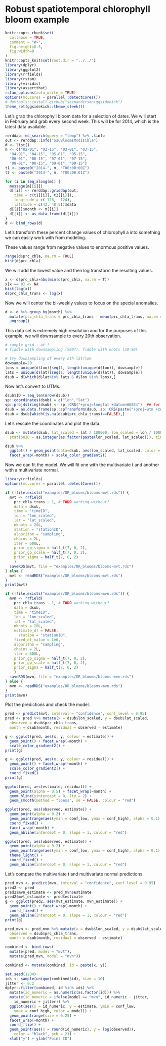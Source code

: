 # Robust spatiotemporal chlorophyll bloom example 

```r
knitr::opts_chunk$set(
  collapse = TRUE,
  comment = "#>",
  fig.height=8.5,
  fig.width=9
)
knitr::opts_knit$set(root.dir = "../../") 
library(dplyr)
library(ggplot2)
library(rrfields)
library(rstan)
library(viridis)
library(assertthat)
rstan_options(auto_write = TRUE)
options(mc.cores = parallel::detectCores())
# devtools::install_github("seananderson/ggsidekick")
theme_set(ggsidekick::theme_sleek())

```

Let's grab the chlorophyll bloom data for a selection of dates. We will start in February and grab every second week. This will be for 2014, which is the latest data available. 

```r
rerddap::ed_search(query = "temp") %>% .$info
out <- rerddap::info("osuBloomsModisChla")
d <- list()
m <- c("02-01", "02-15", "03-01", "03-15",
  "04-01", "04-15", "05-01", "05-15",
  "06-01", "06-15", "07-01", "07-15",
  "08-01", "08-15", "09-01", "09-15")
t1 <- paste0("2014-", m, "T00:00:00Z")
t2 <- paste0("2014-", m, "T00:00:01Z")

for (i in seq_along(m)) {
  message(m[[i]])
  d[[i]] <- rerddap::griddap(out,
    time = c(t1[[i]], t2[[i]]),
    longitude = c(-126, -124),
    latitude = c(42, 48.5))$data
  d[[i]]$month <- m[[i]]
  d[[i]] <- as_data_frame(d[[i]])
}
d <- bind_rows(d)
```

Let's transform these percent change values of chlorophyll a into something we can easily work with from modeling. 

These values range from negative values to enormous positive values. 

```r
range(d$prc_chla, na.rm = TRUE)
hist(d$prc_chla)
```

We will add the lowest value and then log transform the resulting values. 

```r
x <- d$prc_chla+abs(min(d$prc_chla, na.rm = T))
x[x == 0] <- NA
hist(log(x))
d$prc_chla_trans <- log(x)
```

Now we will center the bi-weekly values to focus on the special anomalies. 

```r
d <- d %>% group_by(month) %>%
  mutate(prc_chla_trans = prc_chla_trans - mean(prc_chla_trans, na.rm = TRUE)) %>%
  ungroup()
```

This data set is extremely high resolution and for the purposes of this example, we will downsample to every 20th observation. 

```r
# sample grid - at ?
# fiddle with downsampling (500?), fiddle with knots (30-50)

# try downsampling of every nth lat/lon
dowsample=20
lons = unique(d$lon)[seq(1, length(unique(d$lon)), dowsample)]
lats = unique(d$lat)[seq(1, length(unique(d$lat)), dowsample)]
dsub = d[which(d$lat%in% lats & d$lon %in% lons),]
```

Now let's convert to UTMs.

```r
dsub$ID = seq_len(nrow(dsub))
sp::coordinates(dsub) = c("lon","lat")
sp::proj4string(dsub) <- sp::CRS("+proj=longlat +datum=WGS84")  ## for example
dsub = as.data.frame(sp::spTransform(dsub, sp::CRS(paste("+proj=utm +zone=10"," ellps=WGS84",sep=''))))
dsub = dsub[which(is.na(dsub$prc_chla_trans)==FALSE),]
```

Let's rescale the coordinates and plot the data. 

```r
dsub <- mutate(dsub, lat_scaled = lat / 100000, lon_scaled = lon / 100000,
  stationID = as.integer(as.factor(paste(lon_scaled, lat_scaled))), timeID = as.integer(as.factor(month)))

dsub %>%
  ggplot() + geom_point(data=dsub, aes(lon_scaled, lat_scaled, color = prc_chla_trans)) +
  facet_wrap(~month) + scale_color_gradient2()
```

Now we can fit the model. We will fit one with the multivariate t and another with a multivariate normal. 

```r
library(rrfields)
options(mc.cores = parallel::detectCores())

if (!file.exists("examples/OR_blooms/blooms-mvt.rds")) {
  mvt <- rrfield(
    prc_chla_trans ~ 1, # TODO working without?
    data = dsub,
    time = "timeID",
    lon = "lon_scaled",
    lat = "lat_scaled",
    nknots = 20L,
    station = "stationID",
    algorithm = "sampling",
    chains = 2L,
    iter = 600L,
    prior_gp_sigma = half_t(7, 0, 2),
    prior_gp_scale = half_t(7, 0, 2),
    prior_sigma = half_t(7, 0, 2)
    )
  saveRDS(mvt, file = "examples/OR_blooms/blooms-mvt.rds")
} else {
  mvt <- readRDS("examples/OR_blooms/blooms-mvt.rds")
}
print(mvt)

if (!file.exists("examples/OR_blooms/blooms-mvn.rds")) {
  mvn <- rrfield(
    prc_chla_trans ~ 1, # TODO working without?
    data = dsub,
    time = "timeID",
    lon = "lon_scaled",
    lat = "lat_scaled",
    nknots = 20L,
    estimate_df = FALSE,
      station = "stationID",
    fixed_df_value = 1e6,
    algorithm = "sampling",
    chains = 2L,
    iter = 600L,
    prior_gp_sigma = half_t(7, 0, 2),
    prior_gp_scale = half_t(7, 0, 2),
    prior_sigma = half_t(7, 0, 2)
    )
  saveRDS(mvn, file = "examples/OR_blooms/blooms-mvn.rds")
} else {
  mvn <- readRDS("examples/OR_blooms/blooms-mvn.rds")
}
print(mvn)
```

Plot the predictions and check the model. 

```r
pred <- predict(mvt, interval = "confidence", conf_level = 0.95)
pred <- pred %>% mutate(x = dsub$lon_scaled, y = dsub$lat_scaled, 
  observed = dsub$prc_chla_trans, 
  month = dsub$month, residual = observed - estimate)

g <- ggplot(pred, aes(x, y, colour = estimate)) + 
  geom_point() + facet_wrap(~month) +
  scale_color_gradient2() +
print(g)

g <- ggplot(pred, aes(x, y, colour = residual)) + 
  geom_point() + facet_wrap(~month) +
  scale_color_gradient2() +
  coord_fixed()
print(g)

ggplot(pred, aes(estimate, residual)) + 
  geom_point(alpha = 0.5) + facet_wrap(~month) +
  geom_hline(yintercept = 0, lty = 2) + 
  geom_smooth(method = "loess", se = FALSE, colour = "red")

ggplot(pred, aes(observed, estimate)) +
  geom_point(alpha = 0.2) +
  geom_pointrange(aes(ymin = conf_low, ymax = conf_high), alpha = 0.1) +
  coord_fixed() +
  facet_wrap(~month) +
  geom_abline(intercept = 0, slope = 1, colour = "red")

ggplot(pred, aes(observed, estimate)) +
  geom_point(alpha = 0.2) +
  geom_pointrange(aes(ymin = conf_low, ymax = conf_high), alpha = 0.1) +
  theme_light() +
  coord_fixed() +
  geom_abline(intercept = 0, slope = 1, colour = "red")
```

Let's compare the multivariate t and multivariate normal predictions. 

```r
pred_mvn <- predict(mvn, interval = "confidence", conf_level = 0.95)
pred2 <- pred
pred2$mvn_estimate <- pred_mvn$estimate
pred2$mvt_estimate <- pred$estimate
g <- ggplot(pred2, aes(mvt_estimate, mvn_estimate)) + 
  geom_point() + facet_wrap(~month) +
  coord_fixed() +
  geom_abline(intercept = 0, slope = 1, colour = "red")
print(g)
```

```r
pred_mvn <- pred_mvn %>% mutate(x = dsub$lon_scaled, y = dsub$lat_scaled, 
  observed = dsub$prc_chla_trans, 
  month = dsub$month, residual = observed - estimate)

combined <- bind_rows(
  mutate(pred, model = "mvt"), 
  mutate(pred_mvn, model = "mvn"))

combined <- mutate(combined, id = paste(x, y))

set.seed(1234)
ids <- sample(unique(combined$id), size = 10)
jitter <- 0.2
dplyr::filter(combined, id %in% ids) %>%
  mutate(id_numeric = as.numeric(as.factor(id))) %>% 
  mutate(id_numeric = ifelse(model == "mvn", id_numeric - jitter, 
    id_numeric + jitter)) %>% 
  ggplot(aes(x = id_numeric, y = estimate, ymin = conf_low,
    ymax = conf_high, color = model)) +
  geom_pointrange(size = 0.25) +
  facet_wrap(~month) + 
  coord_flip() + 
  geom_point(aes(x = round(id_numeric), y = log(observed)), 
    color = "black", pch = 21) +
  xlab("y") + ylab("Point ID")
```
